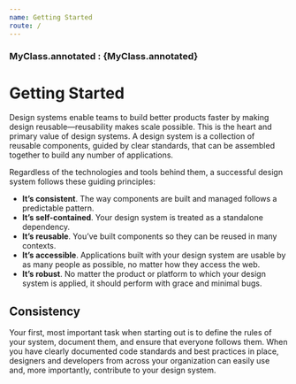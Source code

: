 ```yaml
---
name: Getting Started
route: /
---
```



<h3> MyClass.annotated : {MyClass.annotated} </h3>

# Getting Started

Design systems enable teams to build better products faster by making design reusable—reusability makes scale possible. This is the heart and primary value of design systems. A design system is a collection of reusable components, guided by clear standards, that can be assembled together to build any number of applications.

Regardless of the technologies and tools behind them, a successful design system follows these guiding principles:

- **It’s consistent**. The way components are built and managed follows a predictable pattern.
- **It’s self-contained**. Your design system is treated as a standalone dependency.
- **It’s reusable**. You’ve built components so they can be reused in many contexts.
- **It’s accessible**. Applications built with your design system are usable by as many people as possible, no matter how they access the web.
- **It’s robust**. No matter the product or platform to which your design system is applied, it should perform with grace and minimal bugs.

## Consistency

Your first, most important task when starting out is to define the rules of your system, document them, and ensure that everyone follows them. When you have clearly documented code standards and best practices in place, designers and developers from across your organization can easily use and, more importantly, contribute to your design system.
